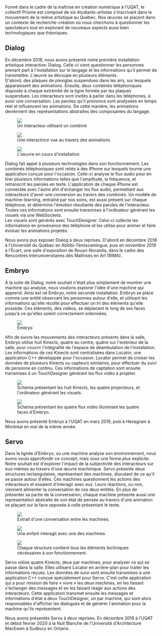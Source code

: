 
Formé dans le cadre de la maîtrise en création numérique à l'UQAT, le collectif Prisme est composé de six étudiants-artistes s'inscrivant dans le mouvement de la relève artistique au Québec. Nos œuvres se placent dans un contexte de recherche-création où nous cherchons à questionner les spectateurs tout en explorant de nouveaux aspects aussi bien technologiques que théoriques.

## Dialog

En décembre 2018, nous avons présenté notre première installation artistique interactive: Dialog. Celle-ci vient questionner les personnes prenant part à l'installation sur le langage et les informations qu'il permet de transmettre. L'œuvre se découpe en plusieurs éléments.<br />
D'abord, des plaques de plexiglas suspendues dans les airs, sur lesquels apparaissent des animations. Ensuite, deux combinés téléphoniques disposés à chaque extrémité de la ligne formée par les plaques suspendues. Les interacteurs sont invités à parler dans les téléphones, à avoir une conversation. Les paroles qu'il prononce sont analysées en temps réel et influencent les animations. De cette manière, les animations deviennent des représentations abstraites des composantes du langage.

<div className="images-row">
  <figure>
    <img src={ dialog2IMG }/>
    <figcaption>Un interacteur utilisant un combiné</figcaption>
  </figure>
  <figure>
    <img src={ dialog3IMG }/>
    <figcaption>Une interactrice vue au travers des animations</figcaption>
  </figure>
</div>
<figure>
  <img className="full-width-image" src={ dialog1IMG }/>
  <figcaption>L'oeuvre en cours d'installation</figcaption>
</figure>

Dialog fait appel à plusieurs technologies dans son fonctionnement. Les combinés téléphoniques sont reliés à des iPhone sur lesquels tourne une application conçue pour l'occasion. Celle-ci analyse le flux audio pour en tirer plusieurs informations telles que l'amplitude, la fréquence, et retranscrit les paroles en texte. L'application de chaque iPhone est connectée avec l'autre afin d'échanger les flux audio, permettant aux interacteurs d'avoir une conversion au travers des combinés. Un modèle de machine-learning, entraîné par nos soins, est aussi présent sur chaque téléphone, et détermine l'émotion résultante des paroles de l'interacteur. Toutes ces informations sont ensuite transmises à l'ordinateur générant les visuels via une WebSockets.<br />
Les visuels sont générés avec TouchDesigner. Celui-ci collecte les informations en provenance des téléphone et les utilise pour animer et faire évoluer les animations projetés.

Nous avons pus exposer Dialog à deux reprises. D'abord en décembre 2018 à l'Université du Québec en Abitibi-Témiscamingue, puis en novembre 2019 à l'Écart, une salle d'exposition de Rouyn-Noranda, dans le cadre des Rencontres Interuniversitaires des Maîtrises en Art (RIMA).

## Embryo

À la suite de Dialog, notre souhait n'était plus simplement de montrer une machine qui analyse, nous voulions explorer l'idée d'une machine qui apprend. Ainsi est né Embryo, notre seconde installation. Embryo se place comme une entité observant les personnes autour d'elle, et utilisant les informations qu'elle récolte pour effectuer un tri des éléments qu'elle possède. Ces éléments, des vidéos, se déplacent le long de ses faces jusqu'à ce qu'elles soient correctement ordonnées.

<figure>
  <img className="full-width-image" src={ embryo1IMG }/>
  <figcaption>Embryo</figcaption>
</figure>

Afin de suivre les mouvements des interacteurs présents dans la salle, Embryo utilise huit Kinects, quatre au centre, quatre sur l'extérieur de la salle, pour couvrir l'intégralité de l'espace de déambulation de l'installation. Les informations de ces Kinects sont centralisées dans Locator, une application C++ développée pour l'occasion. Locator permet de croiser les données de plusieurs Kinects ou capteurs similaires, pour effectuer du suivi de personne en continu. Ces informations de captation sont ensuite transmises à un TouchDesigner générant les flux vidéo à projeter.

<div className="images-row">
  <figure>
    <img src={ embryo2IMG }/>
    <figcaption>
      Schéma présentant les huit Kinects, les quatre projecteurs, et l'ordinateur générant les visuels.
    </figcaption>
  </figure>
  <figure>
    <img src={ embryo3IMG }/>
    <figcaption>
      Schéma présentant les quatre flux vidéo illuminant les quatre faces d'Embryo.
    </figcaption>
  </figure>
</div>

Nous avons présenté Embryo à l'UQAT en mars 2019, puis à Hexagram à Montréal en mai de la même année.

## Servo

Dans la lignée d'Embryo, ou une machine analyse son environnement, nous avons voulu approfondir ce concept, mais sous une forme plus explicite. Notre souhait est d'explorer l'impact de la subjectivité des interacteurs sur eux-mêmes au travers d'une œuvre machinique. Servo présente deux structures rectangulaires, représentant des machines, discutant de ce qu'il se passe autour d'elles. Ces machines questionnent les actions des interacteurs et essaient d'interagir avec eux. Leurs réactions, ou non, viennent alimenter la conversation de ces deux entités. En plus de présenter sa partie de la conversation, chaque machine présente aussi une représentation abstraite de son état de pensée au travers d'une animation se plaçant sur la face opposée à celle présentant le texte.

<figure>
  <img className="full-width-image" src={ servo2IMG }/>
  <figcaption>Extrait d'une conversation entre les machines.</figcaption>
</figure>
<div className="images-row">
  <figure>
    <img src={ servo1IMG }/>
    <figcaption>Une enfant interagit avec une des machines.</figcaption>
  </figure>
  <figure>
    <img src={ servo3IMG }/>
    <figcaption>Chaque structure contient tous les éléments techniques nécéssaires à son fonctionnement.</figcaption>
  </figure>
</div>

Servo utilise quatre Kinects, deux par machines, pour analyser ce qui se passe dans la salle. Elles utilisent Locator en arrière-plan pour traiter les informations reçues. Les  données de suivi sont ensuite transmises à une application C++ conçue spécialement pour Servo. C'est cette application qui a pour mission de faire « vivre » les deux machines, en les faisant s'échanger des messages et en les faisant réagir aux actions des interacteurs. Cette application transmet ensuite les messages et informations d'état à deux TouchDesigner, un par machine, qui sont alors responsables d'afficher les dialogues et de générer l'animation pour la machine qu'ils représentent.

Nous avons présentés Servo à deux reprises. En décembre 2019 à l'UQAT et début février 2020 à la Nuit Blanche de l'Université d'Architecture MacEwen à Sudbury en Ontario.
